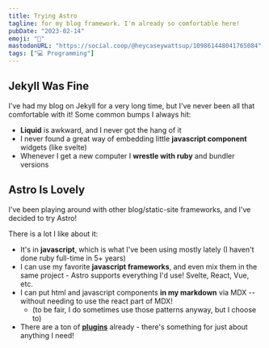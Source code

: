 ```yaml
---
title: Trying Astro
tagline: for my blog framework. I'm already so comfortable here!
pubDate: "2023-02-14"
emoji: "🚀"
mastodonURL: "https://social.coop/@heycaseywattsup/109861448041765084"
tags: ["💻 Programming"]
---
```


## Jekyll Was Fine

I've had my blog on Jekyll for a very long time, but I've never been all that comfortable with it! Some common bumps I always hit:

- **Liquid** is awkward, and I never got the hang of it
- I never found a great way of embedding little **javascript component** widgets (like svelte)
- Whenever I get a new computer I **wrestle with ruby** and bundler versions

## Astro Is Lovely

I've been playing around with other blog/static-site frameworks, and I've decided to try Astro!

There is a lot I like about it:

- It's in **javascript**, which is what I've been using mostly lately (I haven't done ruby full-time in 5+ years)
- I can use my favorite **javascript frameworks**, and even mix them in the same project - Astro supports everything I'd use! Svelte, React, Vue, etc.
- I can put html and javascript components **in my markdown** via MDX -- without needing to use the react part of MDX!
  - (to be fair, I do sometimes use those patterns anyway, but I choose to)
- There are a ton of [**plugins**](https://astro.build/integrations/) already - there's something for just about anything I need!
